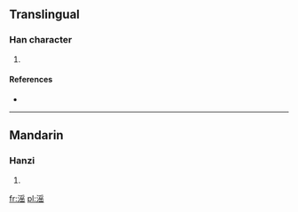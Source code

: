 ==Translingual==

===Han character===
{{Han char|rn=85|rad=水|as=10|sn=13|four=|canj=水月人山 (EBOU)}}

# {{defn|Han|sort=水10}}

====References====
* {{Han ref|kx=0643.241|dkj=18065|dj=1050.210|hdz=31702.070|uh=6EDB|ud=28379}}

----

==Mandarin==

===Hanzi===
{{cmn-hanzi|pin=[[yín]] ([[yin2]])|wg=yin<sup>2</sup>}}

# {{defn|Mandarin|sort=水10}}

[[fr:滛]]
[[pl:滛]]